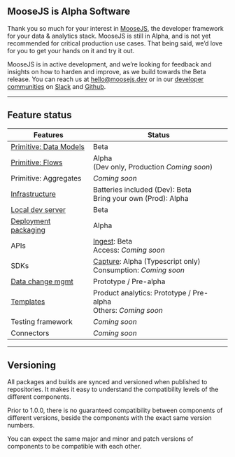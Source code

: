 ## MooseJS is Alpha Software

Thank you so much for your interest in [MooseJS](https://www.moosejs.com/), the developer framework for your data & analytics stack. MooseJS is still in Alpha, and is not yet recommended for critical production use cases. That being said, we’d love for you to get your hands on it and try it out.

MooseJS is in active development, and we’re looking for feedback and insights on how to harden and improve, as we build towards the Beta release. You can reach us at [hello@moosejs.dev](mailto:hello@moosejs.dev) or in our [developer communities](https://www.moosejs.com/community) on [Slack](https://join.slack.com/t/moose-community/shared_invite/zt-2fjh5n3wz-cnOmM9Xe9DYAgQrNu8xKxg) and [Github](https://github.com/514-labs/moose).

---

## Feature status

| Features                                                | Status                                                                                                    |
| ------------------------------------------------------- | --------------------------------------------------------------------------------------------------------- |
| [Primitive: Data Models](../building/data-models/intro) | Beta                                                                                                      |
| [Primitive: Flows](../building/flows/intro)             | Alpha <br/> (Dev only, Production _Coming soon_)                                                          |
| Primitive: Aggregates                                   | _Coming soon_                                                                                             |
| [Infrastructure](../getting-started/architecture)       | Batteries included (Dev): Beta <br/> Bring your own (Prod): Alpha                                         |
| [Local dev server](../getting-started/new-project)      | Beta                                                                                                      |
| [Deployment packaging](../deploying/summary)            | Alpha                                                                                                     |
| APIs                                                    | [Ingest](../building/data-models/capture-data): Beta <br/> Access: _Coming soon_                          |
| SDKs                                                    | [Capture](../building/data-models/capture-data): Alpha (Typescript only) <br/> Consumption: _Coming soon_ |
| [Data change mgmt](../building/dcm/introduction)        | Prototype / Pre-alpha                                                                                     |
| [Templates](https://moosejs.com/templates)              | Product analytics: Prototype / Pre-alpha <br/> Others: _Coming soon_                                      |
| Testing framework                                       | _Coming soon_                                                                                             |
| Connectors                                              | _Coming soon_                                                                                             |

---

## Versioning

All packages and builds are synced and versioned when published to repositories. It makes it easy to understand the compatibility levels of the different components.

Prior to 1.0.0, there is no guaranteed compatibility between components of different versions, beside the components with the exact same version numbers.

You can expect the same major and minor and patch versions of components to be compatible with each other.
